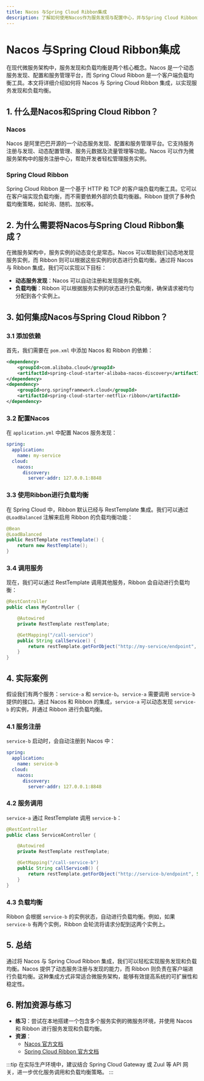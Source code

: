 ```yaml
---
title: Nacos 与Spring Cloud Ribbon集成
description: 了解如何使用Nacos作为服务发现与配置中心，并与Spring Cloud Ribbon集成，实现负载均衡。
---
```


# Nacos 与Spring Cloud Ribbon集成

在现代微服务架构中，服务发现和负载均衡是两个核心概念。Nacos 是一个动态服务发现、配置和服务管理平台，而 Spring Cloud Ribbon 是一个客户端负载均衡工具。本文将详细介绍如何将 Nacos 与 Spring Cloud Ribbon 集成，以实现服务发现和负载均衡。

## 1. 什么是Nacos和Spring Cloud Ribbon？

### Nacos
Nacos 是阿里巴巴开源的一个动态服务发现、配置和服务管理平台。它支持服务注册与发现、动态配置管理、服务元数据及流量管理等功能。Nacos 可以作为微服务架构中的服务注册中心，帮助开发者轻松管理服务实例。

### Spring Cloud Ribbon
Spring Cloud Ribbon 是一个基于 HTTP 和 TCP 的客户端负载均衡工具。它可以在客户端实现负载均衡，而不需要依赖外部的负载均衡器。Ribbon 提供了多种负载均衡策略，如轮询、随机、加权等。

## 2. 为什么需要将Nacos与Spring Cloud Ribbon集成？

在微服务架构中，服务实例的动态变化是常态。Nacos 可以帮助我们动态地发现服务实例，而 Ribbon 则可以根据这些实例的状态进行负载均衡。通过将 Nacos 与 Ribbon 集成，我们可以实现以下目标：

- **动态服务发现**：Nacos 可以自动注册和发现服务实例。
- **负载均衡**：Ribbon 可以根据服务实例的状态进行负载均衡，确保请求被均匀分配到各个实例上。

## 3. 如何集成Nacos与Spring Cloud Ribbon？

### 3.1 添加依赖

首先，我们需要在 `pom.xml` 中添加 Nacos 和 Ribbon 的依赖：

```xml
<dependency>
    <groupId>com.alibaba.cloud</groupId>
    <artifactId>spring-cloud-starter-alibaba-nacos-discovery</artifactId>
</dependency>
<dependency>
    <groupId>org.springframework.cloud</groupId>
    <artifactId>spring-cloud-starter-netflix-ribbon</artifactId>
</dependency>
```

### 3.2 配置Nacos

在 `application.yml` 中配置 Nacos 服务发现：

```yaml
spring:
  application:
    name: my-service
  cloud:
    nacos:
      discovery:
        server-addr: 127.0.0.1:8848
```

### 3.3 使用Ribbon进行负载均衡

在 Spring Cloud 中，Ribbon 默认已经与 RestTemplate 集成。我们可以通过 `@LoadBalanced` 注解来启用 Ribbon 的负载均衡功能：

```java
@Bean
@LoadBalanced
public RestTemplate restTemplate() {
    return new RestTemplate();
}
```

### 3.4 调用服务

现在，我们可以通过 RestTemplate 调用其他服务，Ribbon 会自动进行负载均衡：

```java
@RestController
public class MyController {

    @Autowired
    private RestTemplate restTemplate;

    @GetMapping("/call-service")
    public String callService() {
        return restTemplate.getForObject("http://my-service/endpoint", String.class);
    }
}
```

## 4. 实际案例

假设我们有两个服务：`service-a` 和 `service-b`。`service-a` 需要调用 `service-b` 提供的接口。通过 Nacos 和 Ribbon 的集成，`service-a` 可以动态发现 `service-b` 的实例，并通过 Ribbon 进行负载均衡。

### 4.1 服务注册

`service-b` 启动时，会自动注册到 Nacos 中：

```yaml
spring:
  application:
    name: service-b
  cloud:
    nacos:
      discovery:
        server-addr: 127.0.0.1:8848
```

### 4.2 服务调用

`service-a` 通过 RestTemplate 调用 `service-b`：

```java
@RestController
public class ServiceAController {

    @Autowired
    private RestTemplate restTemplate;

    @GetMapping("/call-service-b")
    public String callServiceB() {
        return restTemplate.getForObject("http://service-b/endpoint", String.class);
    }
}
```

### 4.3 负载均衡

Ribbon 会根据 `service-b` 的实例状态，自动进行负载均衡。例如，如果 `service-b` 有两个实例，Ribbon 会轮流将请求分配到这两个实例上。

## 5. 总结

通过将 Nacos 与 Spring Cloud Ribbon 集成，我们可以轻松实现服务发现和负载均衡。Nacos 提供了动态服务注册与发现的能力，而 Ribbon 则负责在客户端进行负载均衡。这种集成方式非常适合微服务架构，能够有效提高系统的可扩展性和稳定性。

## 6. 附加资源与练习

- **练习**：尝试在本地搭建一个包含多个服务实例的微服务环境，并使用 Nacos 和 Ribbon 进行服务发现和负载均衡。
- **资源**：
  - [Nacos 官方文档](https://nacos.io/zh-cn/docs/what-is-nacos.html)
  - [Spring Cloud Ribbon 官方文档](https://spring.io/projects/spring-cloud-netflix)

:::tip
在实际生产环境中，建议结合 Spring Cloud Gateway 或 Zuul 等 API 网关，进一步优化服务调用和负载均衡策略。
:::